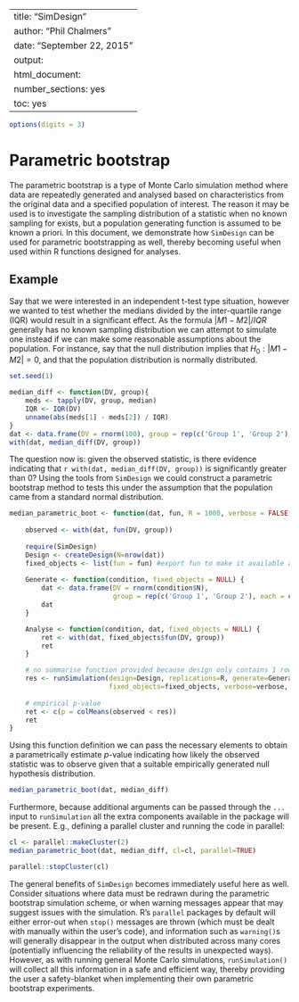 %\VignetteIndexEntry{SimDesign}
%\VignetteEngine{knitr::knitr}
---
title: "SimDesign"
author: "Phil Chalmers"
date: "September 22, 2015"
output:
  html_document:
    number_sections: yes
    toc: yes
---

```r
options(digits = 3)
```

# Parametric bootstrap

The parametric bootstrap is a type of Monte Carlo simulation method where data are repeatedly generated and analysed based on characteristics from the original data and a specified population of interest. The reason it may be used is to investigate the sampling distribution of a statistic when no known sampling for exists, but a population generating function is assumed to be known a priori. In this document, we demonstrate how `SimDesign` can be used for parametric bootstrapping as well, thereby becoming useful when used within R functions designed for analyses.

## Example

Say that we were interested in an independent t-test type situation, however we wanted to test whether the medians divided by the inter-quartile range (IQR) would result in a significant effect. As the formula $|M1 - M2| / IQR$ generally has no known sampling distribution we can attempt to simulate one instead if we can make some reasonable assumptions about the population. For instance, say that the null distribution implies that $H_0: |M1 - M2| = 0$, and that the population distribution is normally distributed. 

```r
set.seed(1)
```


```r
median_diff <- function(DV, group){
    meds <- tapply(DV, group, median) 
    IQR <- IQR(DV)
    unname(abs(meds[1] - meds[2]) / IQR)
}
dat <- data.frame(DV = rnorm(100), group = rep(c('Group 1', 'Group 2'), each = 50))
with(dat, median_diff(DV, group))
```

The question now is: given the observed statistic, is there evidence indicating that `r with(dat, median_diff(DV, group))` is significantly greater than 0? Using the tools from `SimDesign` we could construct a parametric bootstrap method to tests this under the assumption that the population came from a standard normal distribution.

```r
median_parametric_boot <- function(dat, fun, R = 1000, verbose = FALSE, ...){
    
    observed <- with(dat, fun(DV, group))
    
    require(SimDesign)
    Design <- createDesign(N=nrow(dat))
    fixed_objects <- list(fun = fun) #export fun to make it available across nodes
    
    Generate <- function(condition, fixed_objects = NULL) {
        dat <- data.frame(DV = rnorm(condition$N), 
                          group = rep(c('Group 1', 'Group 2'), each = condition$N/2))
        dat
    }

    Analyse <- function(condition, dat, fixed_objects = NULL) {
        ret <- with(dat, fixed_objects$fun(DV, group))
        ret
    }

    # no summarise function provided because design only contains 1 row. Returns a matrix
    res <- runSimulation(design=Design, replications=R, generate=Generate, analyse=Analyse, 
                         fixed_objects=fixed_objects, verbose=verbose, ...)
    
    # empirical p-value
    ret <- c(p = colMeans(observed < res))
    ret
}
```

Using this function definition we can pass the necessary elements to obtain a parametrically estimate $p$-value indicating how likely the observed statistic was to observe given that a suitable empirically generated null hypothesis distribution. 

```r
median_parametric_boot(dat, median_diff)
```

Furthermore, because additional arguments can be passed through the `...` input to `runSimulation` all the extra components available in the package will be present. E.g., defining a parallel cluster and running the code in parallel:

```r
cl <- parallel::makeCluster(2)
median_parametric_boot(dat, median_diff, cl=cl, parallel=TRUE)
```

```r
parallel::stopCluster(cl)
```

The general benefits of `SimDesign` becomes immediately useful here as well. Consider situations where data must be redrawn during the parametric bootstrap simulation scheme, or when warning messages appear that may suggest issues with the simulation. R's `parallel` packages by default will either error-out when `stop()` messages are thrown (which must be dealt with manually within the user's code), and information such as `warning()`s will generally disappear in the output when distributed across many cores (potentially influencing the reliability of the results in unexpected ways). However, as with running general Monte Carlo simulations, `runSimulation()` will collect all this information in a safe and efficient way, thereby providing the user a safety-blanket when implementing their own parametric bootstrap experiments.
